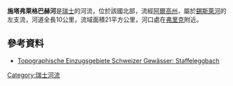 {{Coord|47.50224|N|8.03825|E|display=title}}

'''施塔弗萊格巴赫河'''是[[瑞士|瑞士]]的河流，位於該國北部，流經[[阿爾高州|阿爾高州]]，屬於[[錫斯萊河|錫斯萊河]]的左支流，河道全長10公里，流域面積21平方公里，河口處在[[弗里克|弗里克]]附近。

==參考資料==
* [https://api3.geo.admin.ch/rest/services/ech/MapServer/ch.bafu.wasser-teileinzugsgebiete_2/156476/extendedHtmlPopup?lang=de Topographische Einzugsgebiete Schweizer Gewässer: Staffeleggbach]

{{Switzerland-geo-stub}}
[[Category:瑞士河流|Category:瑞士河流]]